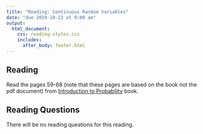 ```yaml
---
title: "Reading: Continuous Random Variables"
date: "due 2019-10-23 at 9:00 am"
output: 
  html_document:
    css: reading-styles.css 
    includes:
      after_body: footer.html
---
```


## Reading

Read the pages 59-68 (note that these pages are based on the book not the pdf document) from [Introduction to Probability](https://math.dartmouth.edu/~prob/prob/prob.pdf) book.



## Reading Questions

There will be no reading questions for this reading. 

<br>
<br>
<br>
